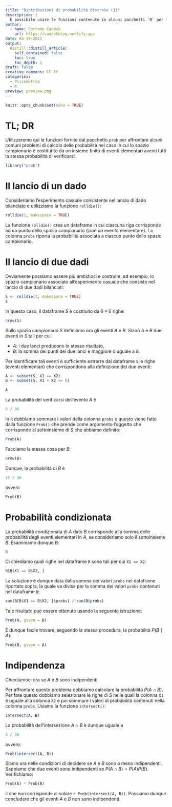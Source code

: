 ```yaml
---
title: "Distribuzioni di probabilità discrete (1)"
description: |
  È possibile usare le funzioni contenute in alcuni pacchetti `R` per facilitare la soluzione degli esercizi sulle distribuzioni di probabilità discrete.
author:
  - name: Corrado Caudek
    url: https://caudekblog.netlify.app
date: 03-19-2021
output:
  distill::distill_article:
    self_contained: false
    toc: true
    toc_depth: 2
draft: false
creative_commons: CC BY
categories:
  - Psicometria
  - R
preview: preview.png
---
```



```r
knitr::opts_chunk$set(echo = TRUE)
```

# TL; DR

Utilizzeremo qui le funzioni fornite dal pacchetto `prob` per affrontare alcuni comuni problemi di calcolo delle probabilità nel caso in cui lo spazio campionario è costitutito da un insieme finito di eventi elementari aventi tutti la stessa probabilità di verificarsi.


```r
library("prob")
```

# Il lancio di un dado

Consideriamo l'esperimento casuale consistente nel lancio di dado bilanciato e utilizziamo la funzione `rolldie()`: 

```r
rolldie(1, makespace = TRUE)
```
La funzione `rolldie()` crea un dataframe in cui ciascuna riga corrisponde ad un punto dello spazio campionario (cioè un evento elementare). La colonna `probs` riporta la probabilità associata a ciascun punto dello spazio campionario.


# Il lancio di due dadi

Ovviamente possiamo essere più ambiziosi e costruire, ad esempio, lo spazio campionario associato all'esperimento casuale che consiste nel lancio di due dadi bilanciati:

```r
S <- rolldie(2, makespace = TRUE)
S
```

In questo caso, il dataframe $S$ è costituito da $6 \times 6$ righe:

```r
nrow(S)
```

Sullo spazio campionario $S$ definiamo ora gli eventi $A$ e $B$. Siano $A$ e $B$ due eventi in $S$ tali per cui 

- $A$: i due lanci producono lo stesso risultato,
- $B$: la somma dei punti dei due lanci è maggiore o uguale a 8.

Per identificare tali eventi è sufficiente estrarre dal dataframe `S` le righe (eventi elementari) che corrispondono alla definizione dei due eventi:

```r
A <- subset(S, X1 == X2)
B <- subset(S, X1 + X2 >= 8)
```

```r
A
```

La probabilità del verificarsi dell'evento $A$ è 

```r
6 / 36
```

In `R` dobbiamo sommare i valori della colonna `probs` e questo viene fatto dalla funzione `Prob()` che prende come argomento l'oggetto che corrisponde al sottoinsieme di $S$ che abbiamo definito:

```r
Prob(A)
```

Facciamo la stessa cosa per $B$:

```r
nrow(B)
```

Dunque, la probabilità di $B$ è 

```r
15 / 36
```

ovvero

```r
Prob(B)
```


# Probabilità condizionata

La probabilità condizionata di $A$ dato $B$ corrisponde alla somma delle probabilità degli eventi elementari in $A$, se consideriamo solo il sottoinsieme $B$. Esaminiamo dunque $B$:

```r
B
```

Ci chiediamo quali righe nel dataframe `B` sono tali per cui `X1 == X2`:

```r
B[B$X1 == B$X2, ]
```

La soluzione è dunque data dalla somma dei valori `probs` nel dataframe riportato sopra, la quale va divisa per la somma dei valori `probs` contenuti nel dataframe `B`:

```r
sum(B[B$X1 == B$X2, ]$probs) / sum(B$probs)
```

Tale risultato può essere ottenuto usando la seguente istruzione: 

```r
Prob(A, given = B)
```
È dunque facile trovare, seguendo la stessa procedura, la probabilità $P(B \mid A)$:

```r
Prob(B, given = A)
```

# Indipendenza

Chiediamoci ora se $A$ e $B$ sono indipendenti.

Per affrontare questo problema dobbiamo calcolare la probabilità $P(A \cap B)$. Per fare questo dobbiamo selezionare le righe di $S$ nelle quali la colonna `X1` è uguale alla colonna `X2` e poi sommare i valori di probabilità contenuti nella colonna `probs`.  Usiamo la funzione `intersect()`:

```r
intersect(A, B)
```

La probabilità dell'intersezione $A \cap B$ è dunque uguale a 

```r
3 / 36
```

ovvero:

```r
Prob(intersect(A, B))
```

Siamo ora nelle condizioni di decidere se $A$ e $B$ sono o meno indipendenti. Sappiamo che due eventi sono indipendenti se $P(A \cap B) = P(A) P(B)$.  Verifichiamo:

```r
Prob(A) * Prob(B)
```

il che non corrisponde al valore `r Prob(intersect(A, B))`. Possiamo dunque concludere che gli eventi $A$ e $B$ non sono indipendenti.
